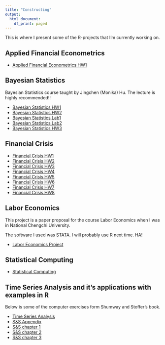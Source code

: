 ```yaml
---
title: "Constructing"
output: 
  html_document:
    df_print: paged
---
```


This is where I present some of the R-projects that I'm currently working on.


## Applied Financial Econometrics

* [Applied Financial Econometrics HW1](content/Applied_Financial_Econometrics_HW1.pdf)


## Bayesian Statistics

Bayesian Statistics course taught by Jingchen (Monika) Hu. The lecture is highly recommended!! 


* [Bayesian Statistics HW1](content/Bayesian_Statistics/Bayesian_Statistics_HW1.pdf)
* [Bayesian Statistics HW2](content/Bayesian_Statistics/HW2.pdf)
* [Bayesian Statistics Lab1](content/Bayesian_Statistics/Lab1_Jay.pdf)
* [Bayesian Statistics Lab2](content/Bayesian_Statistics/Lab2_Jay.pdf)
* [Bayesian Statistics HW3](content/Bayesian_Statistics/HW3.pdf)


## Financial Crisis

* [Financial Crisis HW1](content/Financial_Crisis/Financial_Crisis_HW1.pdf)
* [Financial Crisis HW2](content/Financial_Crisis/Financial_Crisis_HW2.pdf)
* [Financial Crisis HW3](content/Financial_Crisis/Financial_Crisis_HW3.pdf)
* [Financial Crisis HW4](content/Financial_Crisis/Financial_Crisis_HW4.pdf)
* [Financial Crisis HW5](content/Financial_Crisis/Financial_Crisis_HW5.pdf)
* [Financial Crisis HW6](content/Financial_Crisis/Financial_Crisis_HW6.pdf)
* [Financial Crisis HW7](content/Financial_Crisis/Financial_Crisis_HW7.pdf)
* [Financial Crisis HW8](content/Financial_Crisis/Financial_Crisis_HW8.pdf)

## Labor Economics

This project is a paper proposal for the course Labor Economics when I was in National Chengchi University.

The software I used was STATA. I will probably use R next time. HA! 

* [Labor Economics Project](content/107205036.pdf)


## Statistical Computing

* [Statistical Computing](https://shang-chieh0830.github.io/Statistical_Computing/)

## Time Series Analysis and it's applications with examples in R

Below is some of the computer exercises form Shumway and Stoffer's book.

* [Time Series Analysis](https://shang-chieh0830.github.io/Time_Series_Analysis/)
* [S&S Appendix](content/Time_Series_Analysis/Appendix.pdf)
* [S&S chapter 1](content/Time_Series_Analysis/HW1.pdf)
* [S&S chapter 2](content/Time_Series_Analysis/HW2.pdf)
* [S&S chapter 3](content/Time_Series_Analysis/HW3.pdf)


